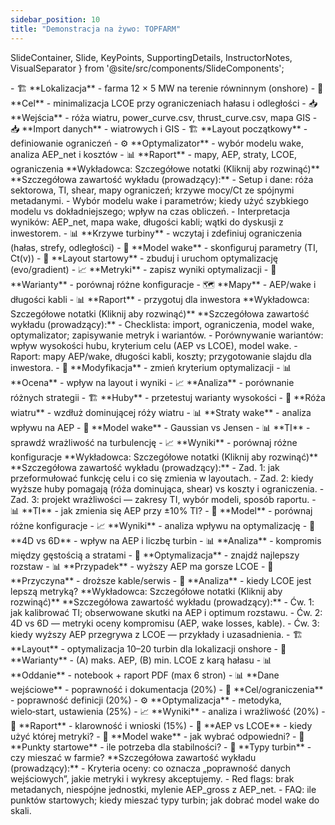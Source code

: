 ```yaml
---
sidebar_position: 10
title: "Demonstracja na żywo: TOPFARM"
---
```


  SlideContainer, 
  Slide, 
  KeyPoints, 
  SupportingDetails, 
  InstructorNotes,
  VisualSeparator 
} from '@site/src/components/SlideComponents';

<SlideContainer>

<Slide title="🎬 Scenariusz demonstracji TOPFARM" type="info">

<KeyPoints title="📊 Parametry demonstracji">
- 🏗️ **Lokalizacja** - farma 12 × 5 MW na terenie równinnym (onshore)
- 🎯 **Cel** - minimalizacja LCOE przy ograniczeniach hałasu i odległości
- 📥 **Wejścia** - róża wiatru, power_curve.csv, thrust_curve.csv, mapa GIS
</KeyPoints>

<SupportingDetails title="🎯 Plan zajęć">
- 📥 **Import danych** - wiatrowych i GIS
- 🏗️ **Layout początkowy** - definiowanie ograniczeń
- ⚙️ **Optymalizator** - wybór modelu wake, analiza AEP_net i kosztów
- 📊 **Raport** - mapy, AEP, straty, LCOE, ograniczenia
</SupportingDetails>

<InstructorNotes>
**Wykładowca: Szczegółowe notatki (Kliknij aby rozwinąć)**
**Szczegółowa zawartość wykładu (prowadzący):**
- Setup i dane: róża sektorowa, TI, shear, mapy ograniczeń; krzywe mocy/Ct ze spójnymi metadanymi.
- Wybór modelu wake i parametrów; kiedy użyć szybkiego modelu vs dokładniejszego; wpływ na czas obliczeń.
- Interpretacja wyników: AEP_net, mapa wake, długości kabli; wątki do dyskusji z inwestorem.
</InstructorNotes>

</Slide>

<VisualSeparator type="technical" />

<Slide title="📋 Checklista demo - krok po kroku" type="tip">

<KeyPoints title="🔧 Krok 1-2: Konfiguracja">
- 📊 **Krzywe turbiny** - wczytaj i zdefiniuj ograniczenia (hałas, strefy, odległości)
- 🌊 **Model wake** - skonfiguruj parametry (TI, Ct(v))
- 🎯 **Layout startowy** - zbuduj i uruchom optymalizację (evo/gradient)
</KeyPoints>

<SupportingDetails title="📊 Krok 3-4: Analiza i raportowanie">
- 📈 **Metryki** - zapisz wyniki optymalizacji
- 🔄 **Warianty** - porównaj różne konfiguracje
- 🗺️ **Mapy** - AEP/wake i długości kabli
- 📊 **Raport** - przygotuj dla inwestora
</SupportingDetails>

<InstructorNotes>
**Wykładowca: Szczegółowe notatki (Kliknij aby rozwinąć)**
**Szczegółowa zawartość wykładu (prowadzący):**
- Checklista: import, ograniczenia, model wake, optymalizator; zapisywanie metryk i wariantów.
- Porównywanie wariantów: wpływ wysokości hubu, kryterium celu (AEP vs LCOE), model wake.
- Raport: mapy AEP/wake, długości kabli, koszty; przygotowanie slajdu dla inwestora.
</InstructorNotes>

</Slide>

<VisualSeparator type="energy" />

<Slide title="🎯 Zadania dla studentów" type="success">

<KeyPoints title="🔧 Zadanie 1: Kryterium optymalizacji">
- 🎯 **Modyfikacja** - zmień kryterium optymalizacji
- 📊 **Ocena** - wpływ na layout i wyniki
- 📈 **Analiza** - porównanie różnych strategii
</KeyPoints>

<SupportingDetails title="🌊 Zadanie 2: Warianty wysokości">
- 🏗️ **Huby** - przetestuj warianty wysokości
- 🌹 **Róża wiatru** - wzdłuż dominującej róży wiatru
- 📊 **Straty wake** - analiza wpływu na AEP
</SupportingDetails>

<SupportingDetails title="🔬 Zadanie 3: Wrażliwość">
- 🌊 **Model wake** - Gaussian vs Jensen
- 📊 **TI** - sprawdź wrażliwość na turbulencję
- 📈 **Wyniki** - porównaj różne konfiguracje
</SupportingDetails>

<InstructorNotes>
**Wykładowca: Szczegółowe notatki (Kliknij aby rozwinąć)**
**Szczegółowa zawartość wykładu (prowadzący):**
- Zad. 1: jak przeformułować funkcję celu i co się zmienia w layoutach.
- Zad. 2: kiedy wyższe huby pomagają (róża dominująca, shear) vs koszty i ograniczenia.
- Zad. 3: projekt wrażliwości — zakresy TI, wybór modeli, sposób raportu.
</InstructorNotes>

</Slide>

<VisualSeparator type="data" />

<Slide title="🔄 Mini‑ćwiczenia (5–10 min)" type="warning">

<KeyPoints title="🔬 Ćwiczenie 1: Kalibracja modelu wake">
- 📊 **TI** - jak zmienia się AEP przy ±10% TI?
- 🌊 **Model** - porównaj różne konfiguracje
- 📈 **Wyniki** - analiza wpływu na optymalizację
</KeyPoints>

<SupportingDetails title="📏 Ćwiczenie 2: Odstępy">
- 🔢 **4D vs 6D** - wpływ na AEP i liczbę turbin
- 📊 **Analiza** - kompromis między gęstością a stratami
- 🎯 **Optymalizacja** - znajdź najlepszy rozstaw
</SupportingDetails>

<SupportingDetails title="💰 Ćwiczenie 3: AEP vs LCOE">
- 📊 **Przypadek** - wyższy AEP ma gorsze LCOE
- 🔧 **Przyczyna** - droższe kable/serwis
- 🎯 **Analiza** - kiedy LCOE jest lepszą metryką?
</SupportingDetails>

<InstructorNotes>
**Wykładowca: Szczegółowe notatki (Kliknij aby rozwinąć)**
**Szczegółowa zawartość wykładu (prowadzący):**
- Ćw. 1: jak kalibrować TI; obserwowane skutki na AEP i optimum rozstawu.
- Ćw. 2: 4D vs 6D — metryki oceny kompromisu (AEP, wake losses, kable).
- Ćw. 3: kiedy wyższy AEP przegrywa z LCOE — przykłady i uzasadnienia.
</InstructorNotes>

</Slide>

<VisualSeparator type="technical" />

<Slide title="📚 Zadanie domowe / Projekt" type="danger">

<KeyPoints title="🎯 Temat projektu">
- 🏗️ **Layout** - optymalizacja 10–20 turbin dla lokalizacji onshore
- 🔄 **Warianty** - (A) maks. AEP, (B) min. LCOE z karą hałasu
- 📊 **Oddanie** - notebook + raport PDF (max 6 stron)
</KeyPoints>

<SupportingDetails title="📋 Kryteria oceny (rubryka)">
- 📊 **Dane wejściowe** - poprawność i dokumentacja (20%)
- 🎯 **Cel/ograniczenia** - poprawność definicji (20%)
- ⚙️ **Optymalizacja** - metodyka, wielo‑start, ustawienia (25%)
- 📈 **Wyniki** - analiza i wrażliwość (20%)
- 📝 **Raport** - klarowność i wnioski (15%)
</SupportingDetails>

<SupportingDetails title="❓ FAQ">
- 🎯 **AEP vs LCOE** - kiedy użyć której metryki?
- 🌊 **Model wake** - jak wybrać odpowiedni?
- 🔄 **Punkty startowe** - ile potrzeba dla stabilności?
- 🔧 **Typy turbin** - czy mieszać w farmie?
</SupportingDetails>

<InstructorNotes>
**Szczegółowa zawartość wykładu (prowadzący):**
- Kryteria oceny: co oznacza „poprawność danych wejściowych”, jakie metryki i wykresy akceptujemy.
- Red flags: brak metadanych, niespójne jednostki, mylenie AEP_gross z AEP_net.
- FAQ: ile punktów startowych; kiedy mieszać typy turbin; jak dobrać model wake do skali.
</InstructorNotes>

</Slide>

<VisualSeparator type="default" />

</SlideContainer>

